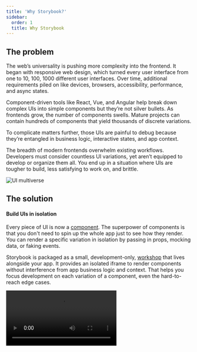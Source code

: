 ```yaml
---
title: 'Why Storybook?'
sidebar:
  order: 1
  title: Why Storybook
---
```


## The problem

The web’s universality is pushing more complexity into the frontend. It began with responsive web design, which turned every user interface from one to 10, 100, 1000 different user interfaces. Over time, additional requirements piled on like devices, browsers, accessibility, performance, and async states.

Component-driven tools like React, Vue, and Angular help break down complex UIs into simple components but they’re not silver bullets. As frontends grow, the number of components swells. Mature projects can contain hundreds of components that yield thousands of discrete variations.

To complicate matters further, those UIs are painful to debug because they’re entangled in business logic, interactive states, and app context.

The breadth of modern frontends overwhelm existing workflows. Developers must consider countless UI variations, yet aren’t equipped to develop or organize them all. You end up in a situation where UIs are tougher to build, less satisfying to work on, and brittle.

![UI multiverse](../_assets/get-started/multiverse.png)

## The solution

#### Build UIs in isolation

Every piece of UI is now a [component](https://www.componentdriven.org/). The superpower of components is that you don't need to spin up the whole app just to see how they render. You can render a specific variation in isolation by passing in props, mocking data, or faking events.

Storybook is packaged as a small, development-only, [workshop](https://bradfrost.com/blog/post/a-frontend-workshop-environment/) that lives alongside your app. It provides an isolated iframe to render components without interference from app business logic and context. That helps you focus development on each variation of a component, even the hard-to-reach edge cases.

<Video src="../_assets/get-started/whats-a-story.mp4" />

#### Capture UI variations as “stories”

When developing a component variation in isolation, save it as a story. [Stories](https://github.com/ComponentDriven/csf) are a declarative syntax for supplying props and mock data to simulate component variations. Each component can have multiple stories. Each story allows you to demonstrate a specific variation of that component to verify appearance and behavior.

You write stories for granular UI component variation and then use those stories in development, testing, and documentation.

{/* prettier-ignore-start */}

<CodeSnippets path="histogram-story.md" usesCsf3 />

{/* prettier-ignore-end */}

#### Storybook keeps track of every story

Storybook is an interactive directory of your UI components and their stories. In the past, you'd have to spin up the app, navigate to a page, and contort the UI into the right state. This is a huge waste of time and bogs down frontend development. With Storybook, you can skip all those steps and jump straight to working on a UI component in a specific state.

<Video src="../_assets/get-started/7.0-storybook-hero-video.mp4" />

<details>
  <summary>Where does Storybook fit into my project?</summary>

  Storybook is packaged as a small, development-only, [workshop](https://bradfrost.com/blog/post/a-frontend-workshop-environment/) that lives alongside your app. Install it by [running a command](./install.mdx).

  During development, run it in a separate node process. If you’re working on UI in isolation, the only thing you’ll need to run is Storybook.
</details>

<details>
  <summary>Does Storybook work with my favorite libraries?</summary>

  Storybook aims to integrate with industry-standard tools and platforms to simplify setup. Thanks to our ambitious developer community, we’ve made significant progress. There are hundreds of [addons](https://storybook.js.org/addons/) and tutorials that walk through how to set up Storybook in all types of projects.

  If you’re using a niche framework or a recently launched tool, we might not have an integration for it yet. Consider creating a [proof of concept](../addons/writing-addons.mdx) yourself first to lead the way for the rest of the community.
</details>

<details>
  <summary>What’s the recommended Storybook workflow?</summary>

  Every team is different and so is their workflow. Storybook is designed to be incrementally adoptable. Teams can gradually try features to see what works best for them.

  Most community members choose a [Component-Driven](https://www.componentdriven.org/) workflow. UIs are developed in isolation from the “bottom up” starting with basic components then progressively combined to assemble pages.

  1. Build each component in isolation and write stories for its variations.
  2. Compose small components together to enable more complex functionality.
  3. Assemble pages by combining composite components.
  4. Integrate pages into your project by hooking up data and business logic.
</details>

## Benefits

When you write stories for components, you get a bunch of additional benefits for free.

**📝 Develop UIs that are more durable**

Isolate components and pages and track their use cases as [stories](../writing-stories/index.mdx). Verify hard-to-reach edge cases of UI. Use addons to mock everything a component needs—context, API requests, device features, etc.

**✅ Test UIs with less effort and no flakes**

Stories are a pragmatic, reproducible way of tracking UI states. Use them to spot-test the UI during development. Storybook offers built-in workflows for automated [Accessibility](../writing-tests/accessibility-testing.mdx), [Interaction](../writing-tests/interaction-testing.mdx), and [Visual](../writing-tests/visual-testing.mdx) testing. Or use stories as test cases by importing them into other JavaScript testing tools.

**📚 Document UI for your team to reuse**

Storybook is the single source of truth for your UI. Stories index all your components and their various states, making it easy for your team to find and reuse existing UI patterns. Storybook also auto-generates [documentation](../writing-docs/index.mdx) from those stories.

**📤 Share how the UI actually works**

Stories show how UIs actually work, not just a picture of how they're supposed to work. That keeps everyone aligned on what's currently in production. [Publish Storybook](../sharing/publish-storybook.mdx) to get sign-off from teammates. Or [embed](../sharing/embed.mdx) them in wikis, Markdown, and Figma to streamline collaboration.

**🚦Automate UI workflows**

Storybook is compatible with your continuous integration workflow. Add it as a CI step to automate user interface testing, review implementation with teammates, and get signoff from stakeholders.

## Write stories once, reuse everywhere

Storybook is powered by [Component Story Format](https://github.com/ComponentDriven/csf), an open standard based on JavaScript ES6 modules. This enables stories to interoperate between development, testing, and design tools. Each story is exported as a JavaScript function enabling you to reuse it with other tools. No vendor lock-in.

Reuse stories with [Jest](https://jestjs.io/) and [Testing Library](https://testing-library.com/) to verify interactions. Put them in [Chromatic](https://www.chromatic.com/?utm_source=storybook_website\&utm_medium=link\&utm_campaign=storybook) for visual testing. Audit story accessibility with [Axe](https://github.com/dequelabs/axe-core). Or test user flows with [Playwright](https://playwright.dev/) and [Cypress](https://www.cypress.io/). Reuse unlocks more workflows at no extra cost.

***

Storybook is purpose-built to help you develop complex UIs faster with greater durability and lower maintenance. It’s used by 100s of [leading companies](https://storybook.js.org/showcase) and thousands of [developers](https://github.com/storybookjs/storybook/).
